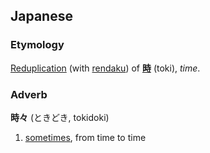 ==Japanese==
===Etymology===
[[Reduplication]] (with [[rendaku]]) of '''[[時]]''' (toki), ''time''.
===Adverb===
'''時々''' (ときどき, tokidoki)

#[[sometimes]], from time to time